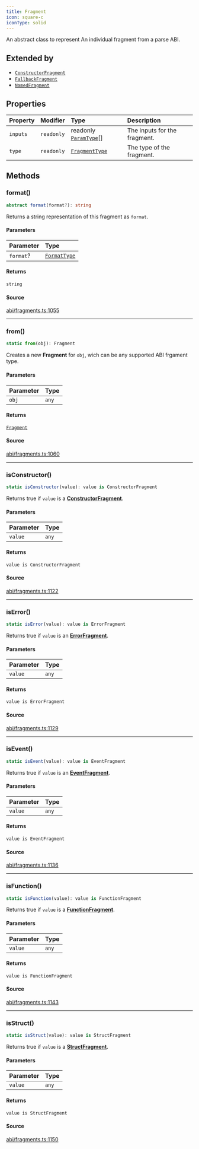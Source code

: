 ```yaml
---
title: Fragment
icon: square-c
iconType: solid
---
```


An abstract class to represent An individual fragment from a parse ABI.

## Extended by

- [`ConstructorFragment`](/sdk/content/classes/ConstructorFragment)
- [`FallbackFragment`](/sdk/content/classes/FallbackFragment)
- [`NamedFragment`](/sdk/content/classes/NamedFragment)

## Properties

| Property | Modifier | Type | Description |
| :------ | :------ | :------ | :------ |
| `inputs` | `readonly` | readonly [`ParamType`](/sdk/content/classes/ParamType)[] | The inputs for the fragment. |
| `type` | `readonly` | [`FragmentType`](/sdk/content/type-aliases/FragmentType) | The type of the fragment. |

## Methods

### format()

```ts
abstract format(format?): string
```

Returns a string representation of this fragment as `format`.

#### Parameters

| Parameter | Type |
| :------ | :------ |
| `format`? | [`FormatType`](/sdk/content/type-aliases/FormatType) |

#### Returns

`string`

#### Source

[abi/fragments.ts:1055](https://github.com/dominant-strategies/quais.js/blob/34dd1c3fe474205b813976f3c7b5590c86d3fcd2/src/abi/fragments.ts#L1055)

***

### from()

```ts
static from(obj): Fragment
```

Creates a new **Fragment** for `obj`, wich can be any supported ABI frgament type.

#### Parameters

| Parameter | Type |
| :------ | :------ |
| `obj` | `any` |

#### Returns

[`Fragment`](/sdk/content/classes/Fragment)

#### Source

[abi/fragments.ts:1060](https://github.com/dominant-strategies/quais.js/blob/34dd1c3fe474205b813976f3c7b5590c86d3fcd2/src/abi/fragments.ts#L1060)

***

### isConstructor()

```ts
static isConstructor(value): value is ConstructorFragment
```

Returns true if `value` is a [**ConstructorFragment**](/sdk/content/classes/ConstructorFragment).

#### Parameters

| Parameter | Type |
| :------ | :------ |
| `value` | `any` |

#### Returns

`value is ConstructorFragment`

#### Source

[abi/fragments.ts:1122](https://github.com/dominant-strategies/quais.js/blob/34dd1c3fe474205b813976f3c7b5590c86d3fcd2/src/abi/fragments.ts#L1122)

***

### isError()

```ts
static isError(value): value is ErrorFragment
```

Returns true if `value` is an [**ErrorFragment**](/sdk/content/classes/ErrorFragment).

#### Parameters

| Parameter | Type |
| :------ | :------ |
| `value` | `any` |

#### Returns

`value is ErrorFragment`

#### Source

[abi/fragments.ts:1129](https://github.com/dominant-strategies/quais.js/blob/34dd1c3fe474205b813976f3c7b5590c86d3fcd2/src/abi/fragments.ts#L1129)

***

### isEvent()

```ts
static isEvent(value): value is EventFragment
```

Returns true if `value` is an [**EventFragment**](/sdk/content/classes/EventFragment).

#### Parameters

| Parameter | Type |
| :------ | :------ |
| `value` | `any` |

#### Returns

`value is EventFragment`

#### Source

[abi/fragments.ts:1136](https://github.com/dominant-strategies/quais.js/blob/34dd1c3fe474205b813976f3c7b5590c86d3fcd2/src/abi/fragments.ts#L1136)

***

### isFunction()

```ts
static isFunction(value): value is FunctionFragment
```

Returns true if `value` is a [**FunctionFragment**](/sdk/content/classes/FunctionFragment).

#### Parameters

| Parameter | Type |
| :------ | :------ |
| `value` | `any` |

#### Returns

`value is FunctionFragment`

#### Source

[abi/fragments.ts:1143](https://github.com/dominant-strategies/quais.js/blob/34dd1c3fe474205b813976f3c7b5590c86d3fcd2/src/abi/fragments.ts#L1143)

***

### isStruct()

```ts
static isStruct(value): value is StructFragment
```

Returns true if `value` is a [**StructFragment**](/sdk/content/classes/StructFragment).

#### Parameters

| Parameter | Type |
| :------ | :------ |
| `value` | `any` |

#### Returns

`value is StructFragment`

#### Source

[abi/fragments.ts:1150](https://github.com/dominant-strategies/quais.js/blob/34dd1c3fe474205b813976f3c7b5590c86d3fcd2/src/abi/fragments.ts#L1150)
